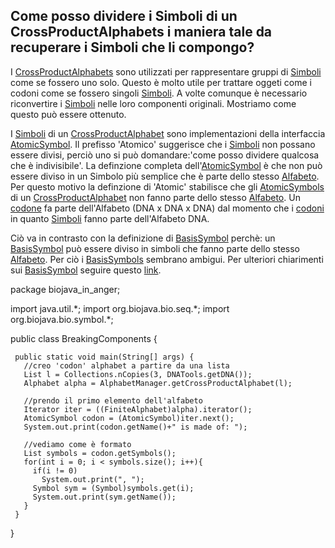 == Come posso dividere i Simboli di un  CrossProductAlphabets i maniera tale da recuperare i Simboli che li compongo? ==

I [[Biojava:Cookbook:Alphabets:CrossProduct|CrossProductAlphabets]] sono utilizzati per rappresentare gruppi di [http://www.biojava.org/docs/api14/org/biojava/bio/symbol/Symbol.html Simboli] come se fossero uno solo. Questo è molto utile per trattare oggeti come i codoni come se fossero singoli [http://www.biojava.org/docs/api14/org/biojava/bio/symbol/Symbol.html Simboli]. A volte comunque è necessario riconvertire i [http://www.biojava.org/docs/api14/org/biojava/bio/symbol/Symbol.html Simboli] nelle loro componenti originali. Mostriamo come questo può essere ottenuto.

I [http://www.biojava.org/docs/api14/org/biojava/bio/symbol/Symbol.html Simboli] di un [[Biojava:Cookbook:Alphabets:CrossProduct|CrossProductAlphabet]] sono implementazioni della interfaccia [http://www.biojava.org/docs/api14/org/biojava/bio/symbol/AtomicSymbol.html AtomicSymbol]. Il prefisso 'Atomico' suggerisce che i [http://www.biojava.org/docs/api14/org/biojava/bio/symbol/Symbol.html Simboli] non possano essere divisi, perciò uno si può domandare:'come posso dividere qualcosa che è indivisibile'. La definzione completa dell'[http://www.biojava.org/docs/api14/org/biojava/bio/symbol/AtomicSymbol.html AtomicSymbol] è che non può essere diviso in un Simbolo più semplice che è parte dello stesso [http://www.biojava.org/docs/api14/org/biojava/bio/symbol/Alphabet.html Alfabeto]. Per questo motivo la definzione di 'Atomic' stabilisce che gli [http://www.biojava.org/docs/api14/org/biojava/bio/symbol/AtomicSymbol.html AtomicSymbols] di un [[Biojava:Cookbook:Alphabets:CrossProduct|CrossProductAlphabet]] non fanno parte dello stesso [http://www.biojava.org/docs/api14/org/biojava/bio/symbol/Alphabet.html Alfabeto]. Un [[wp:codon|codone]] fa parte dell'Alfabeto (DNA x DNA x DNA) dal momento che i [[wp:codon|codoni]] in quanto [http://www.biojava.org/docs/api14/org/biojava/bio/symbol/Symbol.html Simboli] fanno parte dell'Alfabeto DNA. 

Ciò va in contrasto con la definizione di [http://www.biojava.org/docs/api14/org/biojava/bio/symbol/BasisSymbol.html BasisSymbol] perchè: un [http://www.biojava.org/docs/api14/org/biojava/bio/symbol/BasisSymbol.html BasisSymbol] può essere diviso in simboli che fanno parte dello stesso [http://www.biojava.org/docs/api14/org/biojava/bio/symbol/Alphabet.html Alfabeto]. Per ciò i [http://www.biojava.org/docs/api14/org/biojava/bio/symbol/BasisSymbol.html BasisSymbols] sembrano ambigui. Per ulteriori chiarimenti sui [http://www.biojava.org/docs/api14/org/biojava/bio/symbol/BasisSymbol.html BasisSymbol] seguire questo [http://www.biojava.org/docs/api14/org/biojava/bio/symbol/BasisSymbol.html link].

<java>
package biojava_in_anger;

import java.util.*;
import org.biojava.bio.seq.*;
import org.biojava.bio.symbol.*;

public class BreakingComponents {
  public static void main(String[] args) {
    //creo 'codon' alphabet a partire da una lista 
    List l = Collections.nCopies(3, DNATools.getDNA());
    Alphabet alpha = AlphabetManager.getCrossProductAlphabet(l);

    //prendo il primo elemento dell'alfabeto
    Iterator iter = ((FiniteAlphabet)alpha).iterator();
    AtomicSymbol codon = (AtomicSymbol)iter.next();
    System.out.print(codon.getName()+" is made of: ");

    //vediamo come è formato
    List symbols = codon.getSymbols();
    for(int i = 0; i < symbols.size(); i++){
      if(i != 0)
        System.out.print(", ");
      Symbol sym = (Symbol)symbols.get(i);
      System.out.print(sym.getName());
    }
  }
}
</java>